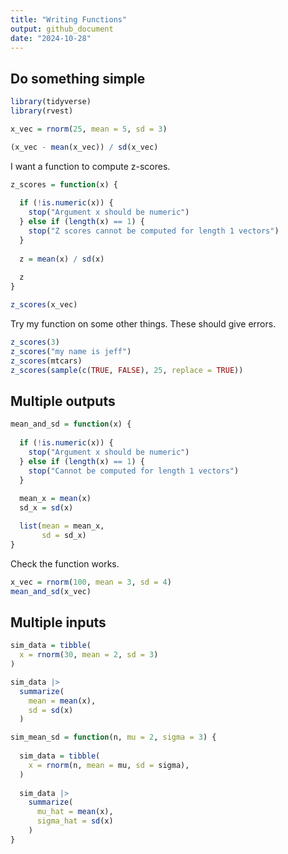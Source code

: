 ```yaml
---
title: "Writing Functions"
output: github_document
date: "2024-10-28"
---
```


## Do something simple 

```r
library(tidyverse)
library(rvest)
```

```r
x_vec = rnorm(25, mean = 5, sd = 3)

(x_vec - mean(x_vec)) / sd(x_vec)
```

I want a function to compute z-scores. 

```r
z_scores = function(x) {
  
  if (!is.numeric(x)) {
    stop("Argument x should be numeric")
  } else if (length(x) == 1) {
    stop("Z scores cannot be computed for length 1 vectors")
  }
  
  z = mean(x) / sd(x)
  
  z
}

z_scores(x_vec)
```

Try my function on some other things. These should give errors. 

```r
z_scores(3)
z_scores("my name is jeff")
z_scores(mtcars)
z_scores(sample(c(TRUE, FALSE), 25, replace = TRUE))
```

## Multiple outputs 
```r
mean_and_sd = function(x) {
  
  if (!is.numeric(x)) {
    stop("Argument x should be numeric")
  } else if (length(x) == 1) {
    stop("Cannot be computed for length 1 vectors")
  }
  
  mean_x = mean(x)
  sd_x = sd(x)

  list(mean = mean_x, 
       sd = sd_x)
}
```

Check the function works. 
```r
x_vec = rnorm(100, mean = 3, sd = 4)
mean_and_sd(x_vec)
```

## Multiple inputs 

```r
sim_data = tibble(
  x = rnorm(30, mean = 2, sd = 3)
)

sim_data |> 
  summarize(
    mean = mean(x),
    sd = sd(x)
  )
```
```r
sim_mean_sd = function(n, mu = 2, sigma = 3) {
  
  sim_data = tibble(
    x = rnorm(n, mean = mu, sd = sigma),
  )
  
  sim_data |> 
    summarize(
      mu_hat = mean(x),
      sigma_hat = sd(x)
    )
}
```





